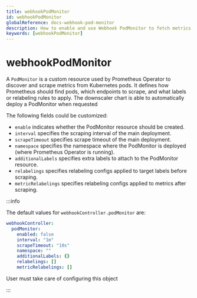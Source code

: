 ```yaml
---
title: webhookPodMonitor
id: webhookPodMonitor
globalReference: docs-webhook-pod-monitor
description: How to enable and use Webhook PodMonitor to fetch metrics
keywords: [webhookPodMonitor]
---
```


# webhookPodMonitor

A `PodMonitor` is a custom resource used by Prometheus Operator to discover and scrape metrics from Kubernetes pods.
It defines how Prometheus should find pods, which endpoints to scrape, and what labels or relabeling rules to apply.
The downscaler chart is able to automatically deploy a PodMonitor when requested

The following fields could be customized:

- `enable` indicates whether the PodMonitor resource should be created.
- `interval` specifies the scraping interval of the main deployment.
- `scrapeTimeout` specifies scrape timeout of the main deployment.
- `namespace` specifies the namespace where the PodMonitor is deployed (where Prometheus Operator is running).
- `additionalLabels` specifies extra labels to attach to the PodMonitor resource.
- `relabelings` specifies relabeling configs applied to target labels before scraping.
- `metricRelabelings` specifies relabeling configs applied to metrics after scraping.

:::info

The default values for `webhookController.podMonitor` are:

```yaml
webhookController:
  podMonitor:
    enabled: false
    interval: "1m"
    scrapeTimeout: "10s"
    namespace: ""
    additionalLabels: {}
    relabelings: []
    metricRelabelings: []
```

User must take care of configuring this object

:::
